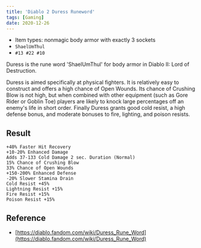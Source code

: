 ```yaml
---
title: 'Diablo 2 Duress Runeword'
tags: [Gaming]
date: 2020-12-26
---
```


- Item types: nonmagic body armor with exactly 3 sockets
- `ShaelUmThul`
- `#13 #22 #10`

Duress is the rune word 'ShaelUmThul' for body armor in Diablo II: Lord of Destruction.

Duress is aimed specifically at physical fighters. It is relatively easy to construct and offers a high chance of Open Wounds. Its chance of Crushing Blow is not high, but when combined with other equipment (such as Gore Rider or Goblin Toe) players are likely to knock large percentages off an enemy's life in short order. Finally Duress grants good cold resist, a high defense bonus, and moderate bonuses to fire, lighting, and poison resists.

## Result

    +40% Faster Hit Recovery
    +10-20% Enhanced Damage
    Adds 37-133 Cold Damage 2 sec. Duration (Normal)
    15% Chance of Crushing Blow
    33% Chance of Open Wounds
    +150-200% Enhanced Defense
    -20% Slower Stamina Drain
    Cold Resist +45%
    Lightning Resist +15%
    Fire Resist +15%
    Poison Resist +15%

## Reference

- [https://diablo.fandom.com/wiki/Duress_Rune_Word](https://diablo.fandom.com/wiki/Duress_Rune_Word)

